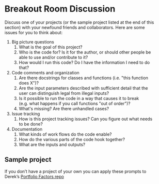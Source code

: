 # Breakout Room Discussion

Discuss one of your projects (or the sample project listed at the end of this section) with your newfound friends and collaborators. Here are some issues for you to think about:

1.  Big picture questions
    1.  What is the goal of this project?
    2.  Who is the code for? Is it for the author, or should other people be able to use and/or contribute to it?
    3.  How would I run this code? Do I have the information I need to do that?
2.  Code comments and organization
    1.  Are there docstrings for classes and functions (i.e. \"this function does X\")?
    2.  Are the input parameters described with sufficient detail that the user can distinguish legal from illegal inputs?
    3.  Is it possible to run the code in a way that causes it to break (e.g. what happens if you call functions \"out of order\")?
    4.  What\'s missing? Are there unhandled cases?
3.  Issue tracking
    1.  How is this project tracking issues? Can you figure out what needs to be done?
4.  Documentation
    1.  What kinds of work flows do the code enable?
    2.  How do the various parts of the code hook together?
    3.  What are the inputs and outputs?

## Sample project 

If you don't have a project of your own you can apply these prompts to Derek's [Portfolio Factors repo](https://github.com/devnich/portfolio-factors)